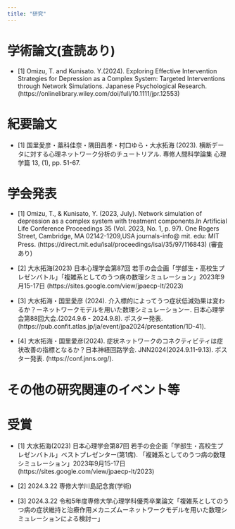```yaml
---
title: "研究"
---
```


# 学術論文(査読あり)


-  [1] Omizu, T. and Kunisato. Y.(2024). Exploring Effective Intervention Strategies for Depression as a Complex System: Targeted Interventions through Network Simulations. Japanese Psychological Research. (https://onlinelibrary.wiley.com/doi/full/10.1111/jpr.12553)




# 紀要論文


- [1] 国里愛彦・藁科佳奈・隅田昌孝・村口ゆら・大水拓海 (2023). 横断データに対する心理ネットワーク分析のチュートリアル. 専修人間科学論集 心理学篇 13, (1), pp. 51-67. 




# 学会発表

- [1] Omizu, T., & Kunisato, Y. (2023, July). Network simulation of depression as a complex system with treatment components.In Artificial Life Conference Proceedings 35 (Vol. 2023, No. 1, p. 97). One Rogers Street, Cambridge, MA 02142-1209,USA journals-info@ mit. edu: MIT Press.  (https://direct.mit.edu/isal/proceedings/isal/35/97/116843) (審査あり)

- [2] 大水拓海(2023) 日本心理学会第87回 若手の会企画「学部生・高校生プレゼンバトル」「複雑系としてのうつ病の数理シミュレーション」2023年9月15-17日 (https://sites.google.com/view/jpaecp-lt/2023)

- [3] 大水拓海・国里愛彦 (2024).  介入標的によってうつ症状低減効果は変わるか？ーネットワークモデルを用いた数理シミュレーションー. 日本心理学会第88回大会.(2024.9.6 - 2024.9.8). ポスター発表.(https://pub.confit.atlas.jp/ja/event/jpa2024/presentation/1D-41).

- [4] 大水拓海・国里愛彦(2024). 症状ネットワークのコネクティビティは症状改善の指標となるか？日本神経回路学会. JNN2024(2024.9.11-9.13). ポスター発表. (https://conf.jnns.org/).


# その他の研究関連のイベント等


# 受賞

- [1] 大水拓海(2023) 日本心理学会第87回 若手の会企画「学部生・高校生プレゼンバトル」ベストプレゼンター(第1席). 「複雑系としてのうつ病の数理シミュレーション」2023年9月15-17日 (https://sites.google.com/view/jpaecp-lt/2023)

- [2] 2024.3.22 専修大学川島記念賞(学術)

- [3] 2024.3.22 令和5年度専修大学心理学科優秀卒業論文「複雑系としてのうつ病の症状維持と治療作用メカニズムーネットワークモデルを用いた数理シミュレーションによる検討ー」
